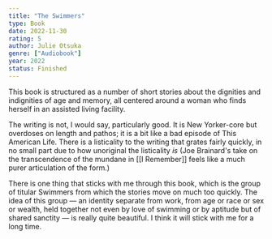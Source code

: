 ```yaml
---
title: "The Swimmers"
type: Book
date: 2022-11-30
rating: 5
author: Julie Otsuka
genre: ["Audiobook"]
year: 2022
status: Finished
---
```


This book is structured as a number of short stories about the dignities and indignities
of age and memory, all centered around a woman who finds herself in an assisted living
facility.

The writing is not, I would say, particularly good. It is New Yorker-core but overdoses
on length and pathos; it is a bit like a bad episode of This American Life. There is a listicality
to the writing that grates fairly quickly, in no small part due to how unoriginal the listicality
_is_ (Joe Brainard's take on the transcendence of the mundane in [[I Remember]] feels like a much
purer articulation of the form.)

There is one thing that sticks with me through this book, which is the group of titular Swimmers
from which the stories move on much too quickly. The idea of this group — an identity separate from
work, from age or race or sex or wealth, held together not even by love of swimming or by aptitude
but of shared sanctity — is really quite beautiful. I think it will stick with me for a long time.

